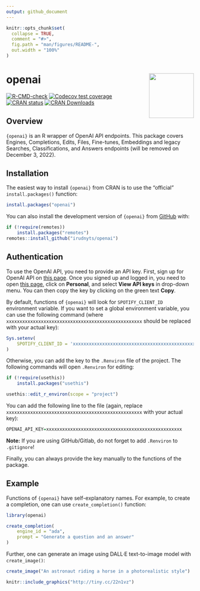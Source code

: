 ```yaml
---
output: github_document
---
```


<!-- README.md is generated from README.Rmd. Please edit that file -->

```r
knitr::opts_chunk$set(
  collapse = TRUE,
  comment = "#>",
  fig.path = "man/figures/README-",
  out.width = "100%"
)
```

# openai <img src="man/figures/logo.png" align="right" width="120" />

<!-- badges: start -->
[![R-CMD-check](https://github.com/irudnyts/openai/workflows/R-CMD-check/badge.svg)](https://github.com/irudnyts/openai/actions)
[![Codecov test coverage](https://codecov.io/gh/irudnyts/openai/branch/main/graph/badge.svg)](https://app.codecov.io/gh/irudnyts/openai?branch=main)
[![CRAN status](https://www.r-pkg.org/badges/version/openai)](https://CRAN.R-project.org/package=openai)
[![CRAN Downloads](https://cranlogs.r-pkg.org/badges/grand-total/openai?color=brightgreen)](https://cranlogs.r-pkg.org/badges/grand-total/openai?color=brightgreen)
<!-- badges: end -->

## Overview 

`{openai}` is an R wrapper of OpenAI API endpoints. This package covers Engines,
Completions, Edits, Files, Fine-tunes, Embeddings and legacy Searches,
Classifications, and Answers endpoints (will be removed on December 3, 2022).

## Installation

The easiest way to install `{openai}` from CRAN is to use the "official" `install.packages()` function:

```r
install.packages("openai")
```

You can also install the development version of `{openai}` from [GitHub](https://github.com/) with:

```r
if (!require(remotes))
    install.packages("remotes")
remotes::install_github("irudnyts/openai")
```

## Authentication

To use the OpenAI API, you need to provide an API key. First, sign up for OpenAI API on [this page](https://openai.com/api/). Once you signed up and logged in, you need to open [this page](https://beta.openai.com), click on **Personal**, and select **View API keys** in drop-down menu. You can then copy the key by clicking on the green text **Copy**.

By default, functions of `{openai}` will look for `SPOTIFY_CLIENT_ID` environment variable. If you want to set a global environment variable, you can use the following command (where `xxxxxxxxxxxxxxxxxxxxxxxxxxxxxxxxxxxxxxxxxxxxxxxxxxx` should be replaced with your actual key):

```r
Sys.setenv(
    SPOTIFY_CLIENT_ID = 'xxxxxxxxxxxxxxxxxxxxxxxxxxxxxxxxxxxxxxxxxxxxxxxxxxx'
)
```

Otherwise, you can add the key to the `.Renviron` file of the project. The following commands will open `.Renviron` for editing:

```r
if (!require(usethis))
    install.packages("usethis")

usethis::edit_r_environ(scope = "project")
```

You can add the following line to the file (again, replace `xxxxxxxxxxxxxxxxxxxxxxxxxxxxxxxxxxxxxxxxxxxxxxxxxxx` with your actual key):

```r
OPENAI_API_KEY=xxxxxxxxxxxxxxxxxxxxxxxxxxxxxxxxxxxxxxxxxxxxxxxxxxx
```

**Note:** If you are using GitHub/Gitlab, do not forget to add `.Renviron` to `.gitignore`! 

Finally, you can always provide the key manually to the functions of the package.

## Example

Functions of `{openai}` have self-explanatory names. For example, to create a completion, one can use `create_completion()` function:

```r
library(openai)

create_completion(
    engine_id = "ada",
    prompt = "Generate a question and an answer"
)
```

Further, one can generate an image using DALL·E text-to-image model with `create_image()`:

```r
create_image("An astronaut riding a horse in a photorealistic style")
```

```r
knitr::include_graphics("http://tiny.cc/22n1vz")
```
